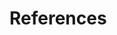 \cleardoublepage
\phantomsection
\addcontentsline{toc}{part}{Bibliography}

# References {-}
\chaptermark{References}
